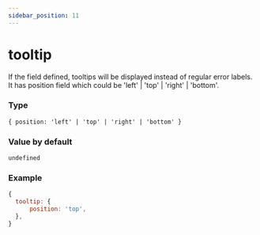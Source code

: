 ```yaml
---
sidebar_position: 11
---
```


# tooltip

If the field defined, tooltips will be displayed instead of regular error labels. It has position field which could be 'left' | 'top' | 'right' | 'bottom'.

### Type

`{ position: 'left' | 'top' | 'right' | 'bottom' }`

### Value by default

`undefined`

### Example

```js
{
  tooltip: {
      position: 'top',
  },
}
```
